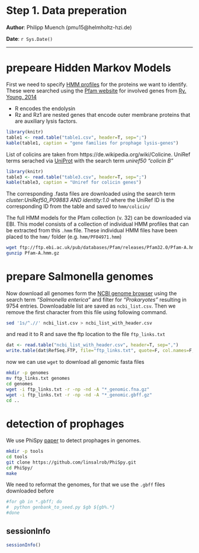 Step 1. Data preperation
==============================================

**Author**: Philipp Muench (pmu15@helmholtz-hzi.de)

**Date**: `r Sys.Date()`

----------------------------------------

<style type="text/css">
h1 {
	line-height: 120%;
}
</style>

# prepeare Hidden Markov Models

First we need to specify [HMM profiles](https://en.wikipedia.org/wiki/HMMER) for the proteins we want to identify. These were searched using the [Pfam website](https://pfam.xfam.org/search#tabview=tab2) for involved genes from [Ry. Young, 2014](https://www.ncbi.nlm.nih.gov/pmc/articles/pmid/24585055/)

- R encodes the endolysin
- Rz and Rz1 are nested genes that encode outer membrane proteins that
are auxiliary lysis factors.

```r
library(knitr)
table1 <- read.table("table1.csv", header=T, sep=";")
kable(table1, caption = "gene families for prophage lysis-genes")
```

List of colicins are taken from https://de.wikipedia.org/wiki/Colicine. UniRef terms serached via [UniProt](https://www.uniprot.org/uniref/) with the search term _uniref50 "colicin B"_


```r
library(knitr)
table3 <- read.table("table3.csv", header=T, sep=";")
kable(table3, caption = "Uniref for colicin genes")
```

The corresponding .fasta files are downloaded using the search term _cluster:UniRef50_P09883 AND identity:1.0_ where the UniRef ID is the corresponding ID from the table and saved to `hmm/colicin/`

The full HMM models for the Pfam collection (v. 32) can be downloaded via EBI. This model consists of a collection of individual HMM profiles that can be extracted from this `.hmm` file. These individual HMM files have been placed to the `hmm/` folder (e.g. `hmm/PF04971.hmm`)

```bash
wget ftp://ftp.ebi.ac.uk/pub/databases/Pfam/releases/Pfam32.0/Pfam-A.hmm.gz
gunzip Pfam-A.hmm.gz
```

# prepare Salmonella genomes

Now download all genomes form the [NCBI genome browser](https://www.ncbi.nlm.nih.gov/genome/browse/) using the search term _"Salmonella enterica"_ and filter for _"Prokaryotes"_ resulting in 9754 entries. Downloadable list are saved as `ncbi_list.csv`. Then we remove the first character from this file using following command.

```bash
sed '1s/^.//' ncbi_list.csv > ncbi_list_with_header.csv
```

and read it to R and save the ftp location to the file `ftp_links.txt`

```r
dat <- read.table("ncbi_list_with_header.csv", header=T, sep=",")
write.table(dat$RefSeq.FTP, file="ftp_links.txt", quote=F, col.names=F, row.names=F)
```

now we can use `wget` to download all genomic fasta files

```bash
mkdir -p genomes
mv ftp_links.txt genomes
cd genomes
wget -i ftp_links.txt -r -np -nd -A "*_genomic.fna.gz"
wget -i ftp_links.txt -r -np -nd -A "*_genomic.gbff.gz"
cd ..
```

# detection of prophages 

We use PhiSpy [paper](https://www.ncbi.nlm.nih.gov/pmc/articles/PMC3439882/) to detect prophages in genomes.

```bash
mkdir -p tools
cd tools
git clone https://github.com/linsalrob/PhiSpy.git
cd PhiSpy/ 
make
```

We need to reformat the genomes, for that we use the `.gbff` files downloaded before

```r
#for gb in *.gbff; do
#  python genbank_to_seed.py $gb ${gb%.*}
#done
```


## sessionInfo

```r
sessionInfo()
```

